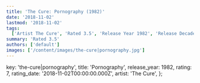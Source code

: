 ```yaml
---
title: 'The Cure: Pornography (1982)'
date: '2018-11-02'
lastmod: '2018-11-02'
tags:
  ['Artist The Cure', 'Rated 3.5', 'Release Year 1982', 'Release Decade 1980']
summary: 'Rated 3.5'
authors: ['default']
images: ['/content/images/the-cure|pornography.jpg']
---
```


  key: 'the-cure|pornography',
  title: 'Pornography',
  release_year: 1982,
  rating: 7,
  rating_date: '2018-11-02T00:00:00.000Z',
  artist: 'The Cure',
};

<MusicRating data={data} />
